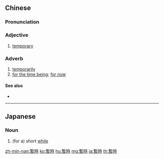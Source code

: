 {{also|暂时}}
==Chinese==
{{zh-forms|s=暂时}}

===Pronunciation===
{{zh-pron
|m=zànshí,zhànshí,zǎnshí,1nb=Mainland,2nb=Taiwan,3nb=non-standard variant
|c=zaam6 si4
|h=pfs=chhiam-sṳ̀
|mn=chiām-sî
|cat=a,adv
}}

===Adjective===
{{zh-adj}}

# [[temporary]]
#: {{zh-x|一切 都 是 暫時 的。|Everything is '''temporary'''.}}

===Adverb===
{{zh-adv}}

# [[temporarily]]
# [[for the time being]]; [[for now]]

====See also====
* {{zh-l|臨時}}

{{zh-cat|Elementary}}

----

==Japanese==
{{ja-kanjitab|ざん|じ|yomi=on}}

===Noun===
{{ja-noun|ざんじ}}

# (for a) short [[while]]

[[zh-min-nan:暫時]]
[[ko:暫時]]
[[hu:暫時]]
[[mg:暫時]]
[[ja:暫時]]
[[th:暫時]]